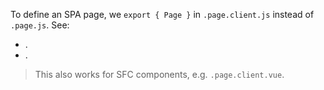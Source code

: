 
To define an SPA page, we `export { Page }` in `.page.client.js` instead of `.page.js`. See:
 - <Link href="/Page" />.
 - <Link href="/render-modes#spa" />.

> This also works for SFC components, e.g. `.page.client.vue`.
